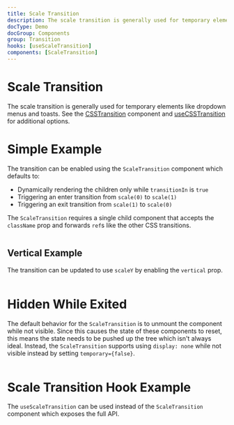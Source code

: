 ```yaml
---
title: Scale Transition
description: The scale transition is generally used for temporary elements like dropdown menus and toasts.
docType: Demo
docGroup: Components
group: Transition
hooks: [useScaleTransition]
components: [ScaleTransition]
---
```


# Scale Transition

The scale transition is generally used for temporary elements like dropdown
menus and toasts. See the [CSSTransition](./css-transition) component and
[useCSSTransition](/hooks/use-css-transition) for additional options.

# Simple Example

The transition can be enabled using the `ScaleTransition` component which
defaults to:

- Dynamically rendering the children only while `transitionIn` is `true`
- Triggering an enter transition from `scale(0)` to `scale(1)`
- Triggering an exit transition from `scale(1)` to `scale(0)`

The `ScaleTransition` requires a single child component that accepts the
`className` prop and forwards `ref`s like the other CSS transitions.

```demo source="./SimpleExample.tsx"

```

## Vertical Example

The transition can be updated to use `scaleY` by enabling the `vertical` prop.

```demo source="./VerticalExample.tsx"

```

# Hidden While Exited

The default behavior for the `ScaleTransition` is to unmount the component while
not visible. Since this causes the state of these components to reset, this
means the state needs to be pushed up the tree which isn't always ideal.
Instead, the `ScaleTransition` supports using `display: none` while not visible
instead by setting `temporary={false}`.

```demo source="./HiddenWhileExitedExample.tsx"

```

# Scale Transition Hook Example

The `useScaleTransition` can be used instead of the `ScaleTransition` component
which exposes the full API.

```demo source="./ScaleTransitionHookExample.tsx"

```

